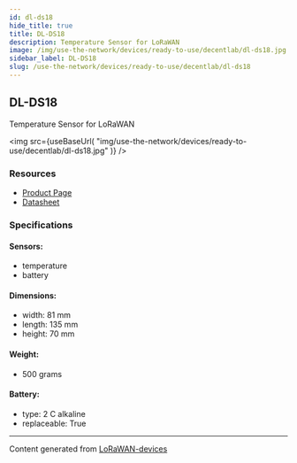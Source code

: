 ```yaml
---
id: dl-ds18
hide_title: true
title: DL-DS18
description: Temperature Sensor for LoRaWAN
image: /img/use-the-network/devices/ready-to-use/decentlab/dl-ds18.jpg
sidebar_label: DL-DS18
slug: /use-the-network/devices/ready-to-use/decentlab/dl-ds18
---
```



## DL-DS18

Temperature Sensor for LoRaWAN

<img
src={useBaseUrl(
"img/use-the-network/devices/ready-to-use/decentlab/dl-ds18.jpg"
)}
/>

### Resources

- [Product Page](https://www.decentlab.com/products/temperature-sensor-for-lorawan)
- [Datasheet](https://cdn.decentlab.com/download/datasheets/Decentlab-DL-DS18-datasheet.pdf)

### Specifications

#### Sensors:
- temperature
- battery
#### Dimensions:
- width: 81 mm
- length: 135 mm
- height: 70 mm
#### Weight: 
- 500 grams
#### Battery: 
- type: 2 C alkaline
- replaceable: True



---
Content generated from [LoRaWAN-devices](https://github.com/TheThingsNetwork/lorawan-devices)